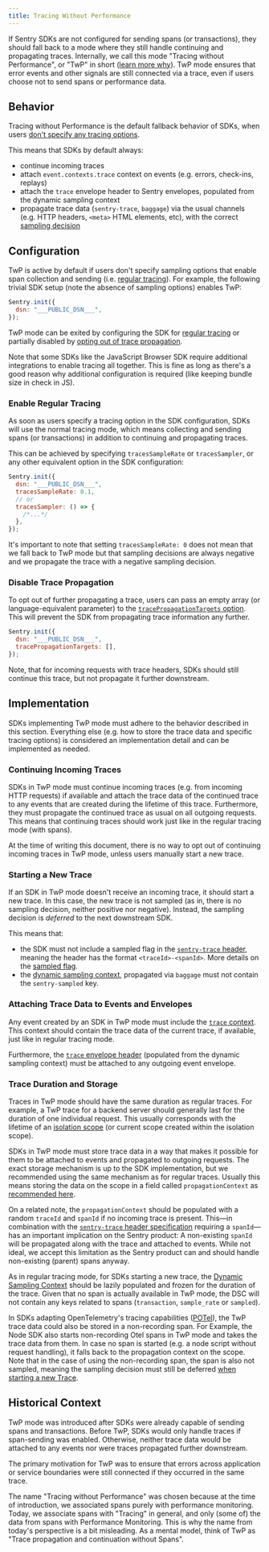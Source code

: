 ```yaml
---
title: Tracing Without Performance
---
```


If Sentry SDKs are not configured for sending spans (or transactions), they should fall back to a mode where they still handle continuing and propagating traces.
Internally, we call this mode "Tracing without Performance", or "TwP" in short ([learn more why](#historical-context)).
TwP mode ensures that error events and other signals are still connected via a trace, even if users choose not to send spans or performance data.

## Behavior

Tracing without Performance is the default fallback behavior of SDKs, when users [don't specify any tracing options](#configuration).

This means that SDKs by default always:

- continue incoming traces
- attach `event.contexts.trace` context on events (e.g. errors, check-ins, replays)
- attach the `trace` envelope header to Sentry envelopes, populated from the dynamic sampling context
- propagate trace data (`sentry-trace`, `baggage`) via the usual channels (e.g. HTTP headers, `<meta>` HTML elements, etc), with the correct [sampling decision](#sampling-decision)

## Configuration

TwP is active by default if users don't specify sampling options that enable span collection and sending (i.e. [regular tracing](#enable-regular-tracing)).
For example, the following trivial SDK setup (note the absence of sampling options) enables TwP:

```JavaScript
Sentry.init({
  dsn: "___PUBLIC_DSN___",
});
```

TwP mode can be exited by configuring the SDK for [regular tracing](#enable-regular-tracing) or partially disabled by [opting out of trace propagation](#disable-trace-propagation).

<Alert>

Note that some SDKs like the JavaScript Browser SDK require additional integrations to enable tracing all together.
This is fine as long as there's a good reason why additional configuration is required (like keeping bundle size in check in JS).

</Alert>

### Enable Regular Tracing

As soon as users specify a tracing option in the SDK configuration, SDKs will use the normal tracing mode, which means collecting and sending spans (or transactions) in addition to continuing and propagating traces.

This can be achieved by specifying `tracesSampleRate` or `tracesSampler`, or any other equivalent option in the SDK configuration:

```js
Sentry.init({
  dsn: "___PUBLIC_DSN___",
  tracesSampleRate: 0.1,
  // or
  tracesSampler: () => {
    /*...*/
  },
});
```

It's important to note that setting `tracesSampleRate: 0` does not mean that we fall back to TwP mode but that sampling decisions are always negative and we propagate the trace with a negative sampling decision.

### Disable Trace Propagation

To opt out of further propagating a trace, users can pass an empty array (or language-equivalent parameter) to the [`tracePropagationTargets` option](/sdk/telemetry/traces/#tracepropagationtargets). This will prevent the SDK from propagating trace information any further.

```js
Sentry.init({
  dsn: "___PUBLIC_DSN___",
  tracePropagationTargets: [],
});
```

Note, that for incoming requests with trace headers, SDKs should still continue this trace, but not propagate it further downstream.

## Implementation

SDKs implementing TwP mode must adhere to the behavior described in this section.
Everything else (e.g. how to store the trace data and specific tracing options) is considered an implementation detail and can be implemented as needed.

### Continuing Incoming Traces

SDKs in TwP mode must continue incoming traces (e.g. from incoming HTTP requests) if available and attach the trace data of the continued trace to any events that are created during the lifetime of this trace.
Furthermore, they must propagate the continued trace as usual on all outgoing requests.
This means that continuing traces should work just like in the regular tracing mode (with spans).

At the time of writing this document, there is no way to opt out of continuing incoming traces in TwP mode, unless users manually start a new trace.

### Starting a New Trace

If an SDK in TwP mode doesn't receive an incoming trace, it should start a new trace.
In this case, the new trace is not sampled (as in, there is no sampling decision, neither positive nor negative).
Instead, the sampling decision is _deferred_ to the next downstream SDK.

This means that:

- the SDK must not include a sampled flag in the [`sentry-trace` header](../#header-sentry-trace), meaning the header has the format `<traceId>-<spanId>`.
  More details on the [sampled flag](../#the-sampled-value).
- the [dynamic sampling context](https://develop.sentry.dev/sdk/telemetry/traces/dynamic-sampling-context/), propagated via `baggage` must not contain the `sentry-sampled` key.

### Attaching Trace Data to Events and Envelopes

Any event created by an SDK in TwP mode must include the [`trace` context](/sdk/event-payloads/contexts/#trace-context).
This context should contain the trace data of the current trace, if available, just like in regular tracing mode.

Furthermore, the [`trace` envelope header](/sdk/telemetry/traces/dynamic-sampling-context/#envelope-header) (populated from the dynamic sampling context) must be attached to any outgoing event envelope.

### Trace Duration and Storage

Traces in TwP mode should have the same duration as regular traces.
For example, a TwP trace for a backend server should generally last for the duration of one individual request.
This usually corresponds with the lifetime of an [isolation scope](/sdk/miscellaneous/hub_and_scope_refactoring/#scope) (or current scope created within the isolation scope).

SDKs in TwP mode must store trace data in a way that makes it possible for them to be attached to events and propagated to outgoing requests.
The exact storage mechanism is up to the SDK implementation, but we recommended using the same mechanism as for regular traces.
Usually this means storing the data on the scope in a field called `propagationContext` as [recommended here](/sdk/telemetry/traces/distributed-tracing/).

On a related note, the `propagationContext` should be populated with a random `traceId` and `spanId` if no incoming trace is present.
This—in combination with the [`sentry-trace` header specification](/sdk/telemetry/traces/#header-sentry-trace) requiring a `spanId`—has an important implication on the Sentry product:
A non-existing `spanId` will be propagated along with the trace and attached to events.
While not ideal, we accept this limitation as the Sentry product can and should handle non-existing (parent) spans anyway.

As in regular tracing mode, for SDKs starting a new trace, the [Dynamic Sampling Context](/sdk/telemetry/traces/dynamic-sampling-context/) should be lazily populated and frozen for the duration of the trace.
Given that no span is actually available in TwP mode, the DSC will not contain any keys related to spans (`transaction`, `sample_rate` or `sampled`).

In SDKs adapting OpenTelemetry's tracing capabilities ([POTel](/sdk/hub_and_scope_refactoring/#f-use-otel-for-performance-instrumentation-potel)), the TwP trace data could also be stored in a non-recording span.
For Example, the Node SDK also starts non-recording Otel spans in TwP mode and takes the trace data from them. In case no span is started (e.g. a node script without request handling), it falls back to the propagation context on the scope.
Note that in the case of using the non-recording span, the span is also not sampled, meaning the sampling decision must still be deferred [when starting a new Trace](#starting-a-new-trace).

## Historical Context

TwP mode was introduced after SDKs were already capable of sending spans and transactions. Before TwP, SDKs would only handle traces if span-sending was enabled. Otherwise, neither trace data would be attached to any events nor were traces propagated further downstream.

The primary motivation for TwP was to ensure that errors across application or service boundaries were still connected if they occurred in the same trace.

The name "Tracing without Performance" was chosen because at the time of introduction, we associated spans purely with performance monitoring.
Today, we associate spans with "Tracing" in general, and only (some of) the data from spans with Performance Monitoring.
This is why the name from today's perspective is a bit misleading.
As a mental model, think of TwP as "Trace propagation and continuation without Spans".
